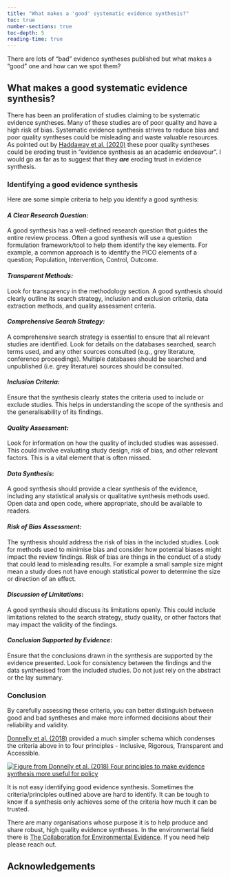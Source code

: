 ```yaml
---
title: "What makes a 'good' systematic evidence synthesis?"
toc: true
number-sections: true
toc-depth: 5
reading-time: true
---
```


::: {.callout-tip title="TL;DR"}
There are lots of "bad" evidence syntheses published but what makes a "good" one and how can we spot them?
:::

## What makes a good systematic evidence synthesis?

There has been an proliferation of studies claiming to be systematic evidence syntheses. Many of these studies are of poor quality and have a high risk of bias. Systematic evidence synthesis strives to reduce bias and poor quality syntheses could be misleading and waste valuable resources. As pointed out by [Haddaway et al. (2020)](https://doi.org/10.1038/s41559-020-01295-x) these poor quality syntheses could be eroding trust in "evidence synthesis as an academic endeavour". I would go as far as to suggest that they ***are*** eroding trust in evidence synthesis.

### Identifying a good evidence synthesis

Here are some simple criteria to help you identify a good synthesis:

#### ***A Clear Research Question:***

A good synthesis has a well-defined research question that guides the entire review process. Often a good synthesis will use a question formulation framework/tool to help them identify the key elements. For example, a common approach is to identify the PICO elements of a question; Population, Intervention, Control, Outcome.

#### ***Transparent Methods:***

Look for transparency in the methodology section. A good synthesis should clearly outline its search strategy, inclusion and exclusion criteria, data extraction methods, and quality assessment criteria.

#### ***Comprehensive Search Strategy:***

A comprehensive search strategy is essential to ensure that all relevant studies are identified. Look for details on the databases searched, search terms used, and any other sources consulted (e.g., grey literature, conference proceedings). Multiple databases should be searched and unpublished (i.e. grey literature) sources should be consulted.

#### ***Inclusion Criteria:***

Ensure that the synthesis clearly states the criteria used to include or exclude studies. This helps in understanding the scope of the synthesis and the generalisability of its findings.

#### ***Quality Assessment:***

Look for information on how the quality of included studies was assessed. This could involve evaluating study design, risk of bias, and other relevant factors. This is a vital element that is often missed.

#### ***Data Synthesis*****:**

A good synthesis should provide a clear synthesis of the evidence, including any statistical analysis or qualitative synthesis methods used. Open data and open code, where appropriate, should be available to readers.

#### ***Risk of Bias Assessment:***

The synthesis should address the risk of bias in the included studies. Look for methods used to minimise bias and consider how potential biases might impact the review findings. Risk of bias are things in the conduct of a study that could lead to misleading results. For example a small sample size might mean a study does not have enough statistical power to determine the size or direction of an effect.

#### ***Discussion of Limitations*****:**

A good synthesis should discuss its limitations openly. This could include limitations related to the search strategy, study quality, or other factors that may impact the validity of the findings.

#### ***Conclusion Supported by Evidence*****:**

Ensure that the conclusions drawn in the synthesis are supported by the evidence presented. Look for consistency between the findings and the data synthesised from the included studies. Do not just rely on the abstract or the lay summary.

### Conclusion

By carefully assessing these criteria, you can better distinguish between good and bad syntheses and make more informed decisions about their reliability and validity.

[Donnelly et al. (2018)](https://www.nature.com/articles/d41586-018-05414-4) provided a much simpler schema which condenses the criteria above in to four principles - Inclusive, Rigorous, Transparent and Accessible.

[![Figure from Donnelly et al. (2018) Four principles to make evidence synthesis more useful for policy](images/d41586-018-05414-4_15853308.webp)](https://www.nature.com/articles/d41586-018-05414-4)

It is not easy identifying good evidence synthesis. Sometimes the criteria/principles outlined above are hard to identify. It can be tough to know if a synthesis only achieves some of the criteria how much it can be trusted.

There are many organisations whose purpose it is to help produce and share robust, high quality evidence syntheses. In the environmental field there is [The Collaboration for Environmental Evidence](https://environmentalevidence.org/). If you need help please reach out.

::: {.callout-note appearance="simple" icon="false"}
## Acknowledgements
:::
